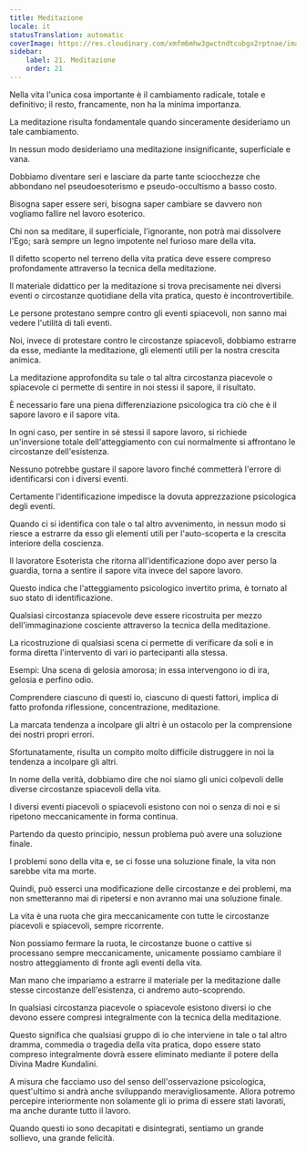 ```yaml
---
title: Meditazione
locale: it
statusTranslation: automatic
coverImage: https://res.cloudinary.com/xmfm6mhw3gwctndtcubgx2rptnae/image/upload/v1741354419/small_cover_la_gran_rebelion_28716e29d2.webp
sidebar:
    label: 21. Meditazione
    order: 21
---
```

Nella vita l'unica cosa importante è il cambiamento radicale, totale e definitivo; il resto, francamente, non ha la minima importanza.

La meditazione risulta fondamentale quando sinceramente desideriamo un tale cambiamento.

In nessun modo desideriamo una meditazione insignificante, superficiale e vana.

Dobbiamo diventare seri e lasciare da parte tante sciocchezze che abbondano nel pseudoesoterismo e pseudo-occultismo a basso costo.

Bisogna saper essere seri, bisogna saper cambiare se davvero non vogliamo fallire nel lavoro esoterico.

Chi non sa meditare, il superficiale, l'ignorante, non potrà mai dissolvere l'Ego; sarà sempre un legno impotente nel furioso mare della vita.

Il difetto scoperto nel terreno della vita pratica deve essere compreso profondamente attraverso la tecnica della meditazione.

Il materiale didattico per la meditazione si trova precisamente nei diversi eventi o circostanze quotidiane della vita pratica, questo è incontrovertibile.

Le persone protestano sempre contro gli eventi spiacevoli, non sanno mai vedere l'utilità di tali eventi.

Noi, invece di protestare contro le circostanze spiacevoli, dobbiamo estrarre da esse, mediante la meditazione, gli elementi utili per la nostra crescita animica.

La meditazione approfondita su tale o tal altra circostanza piacevole o spiacevole ci permette di sentire in noi stessi il sapore, il risultato.

È necessario fare una piena differenziazione psicologica tra ciò che è il sapore lavoro e il sapore vita.

In ogni caso, per sentire in sé stessi il sapore lavoro, si richiede un'inversione totale dell'atteggiamento con cui normalmente si affrontano le circostanze dell'esistenza.

Nessuno potrebbe gustare il sapore lavoro finché commetterà l'errore di identificarsi con i diversi eventi.

Certamente l'identificazione impedisce la dovuta apprezzazione psicologica degli eventi.

Quando ci si identifica con tale o tal altro avvenimento, in nessun modo si riesce a estrarre da esso gli elementi utili per l'auto-scoperta e la crescita interiore della coscienza.

Il lavoratore Esoterista che ritorna all'identificazione dopo aver perso la guardia, torna a sentire il sapore vita invece del sapore lavoro.

Questo indica che l'atteggiamento psicologico invertito prima, è tornato al suo stato di identificazione.

Qualsiasi circostanza spiacevole deve essere ricostruita per mezzo dell'immaginazione cosciente attraverso la tecnica della meditazione.

La ricostruzione di qualsiasi scena ci permette di verificare da soli e in forma diretta l'intervento di vari io partecipanti alla stessa.

Esempi: Una scena di gelosia amorosa; in essa intervengono io di ira, gelosia e perfino odio.

Comprendere ciascuno di questi io, ciascuno di questi fattori, implica di fatto profonda riflessione, concentrazione, meditazione.

La marcata tendenza a incolpare gli altri è un ostacolo per la comprensione dei nostri propri errori.

Sfortunatamente, risulta un compito molto difficile distruggere in noi la tendenza a incolpare gli altri.

In nome della verità, dobbiamo dire che noi siamo gli unici colpevoli delle diverse circostanze spiacevoli della vita.

I diversi eventi piacevoli o spiacevoli esistono con noi o senza di noi e si ripetono meccanicamente in forma continua.

Partendo da questo principio, nessun problema può avere una soluzione finale.

I problemi sono della vita e, se ci fosse una soluzione finale, la vita non sarebbe vita ma morte.

Quindi, può esserci una modificazione delle circostanze e dei problemi, ma non smetteranno mai di ripetersi e non avranno mai una soluzione finale.

La vita è una ruota che gira meccanicamente con tutte le circostanze piacevoli e spiacevoli, sempre ricorrente.

Non possiamo fermare la ruota, le circostanze buone o cattive si processano sempre meccanicamente, unicamente possiamo cambiare il nostro atteggiamento di fronte agli eventi della vita.

Man mano che impariamo a estrarre il materiale per la meditazione dalle stesse circostanze dell'esistenza, ci andremo auto-scoprendo.

In qualsiasi circostanza piacevole o spiacevole esistono diversi io che devono essere compresi integralmente con la tecnica della meditazione.

Questo significa che qualsiasi gruppo di io che interviene in tale o tal altro dramma, commedia o tragedia della vita pratica, dopo essere stato compreso integralmente dovrà essere eliminato mediante il potere della Divina Madre Kundalini.

A misura che facciamo uso del senso dell'osservazione psicologica, quest'ultimo si andrà anche sviluppando meravigliosamente. Allora potremo percepire interiormente non solamente gli io prima di essere stati lavorati, ma anche durante tutto il lavoro.

Quando questi io sono decapitati e disintegrati, sentiamo un grande sollievo, una grande felicità.

